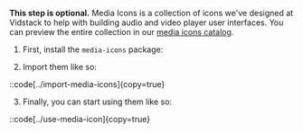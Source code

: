 
**This step is optional.** Media Icons is a collection of icons we've designed at Vidstack to
help with building audio and video player user interfaces. You can preview the entire
collection in our [media icons catalog](/media-icons).

1. First, install the `media-icons` package:

<NPMInstallSnippet packages="media-icons" client:visible />

2. Import them like so:

::code[../import-media-icons]{copy=true}

3. Finally, you can start using them like so:

::code[../use-media-icon]{copy=true}
